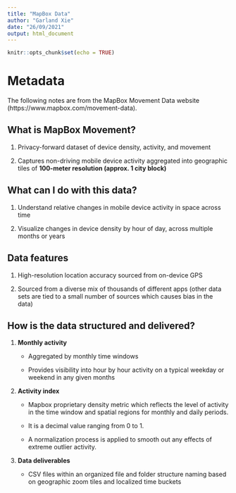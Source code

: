 ```yaml
---
title: "MapBox Data"
author: "Garland Xie"
date: "26/09/2021"
output: html_document
---
```


```r
knitr::opts_chunk$set(echo = TRUE)
```

# Metadata

The following notes are from the MapBox Movement Data website (https://www.mapbox.com/movement-data).

## What is MapBox Movement? 

1.  Privacy-forward dataset of device density, activity, and movement

2.  Captures non-driving mobile device activity aggregated into geographic tiles of **100-meter resolution (approx. 1 city block)**

## What can I do with this data? 

1.  Understand relative changes in mobile device activity in space across time

2.  Visualize changes in device density by hour of day, across multiple months or years

## Data features 

1.  High-resolution location accuracy sourced from on-device GPS

2.  Sourced from a diverse mix of thousands of different apps (other data sets are tied to a small number of sources which causes bias in the data)

## How is the data structured and delivered? 

1.  **Monthly activity**

    -   Aggregated by monthly time windows

    -   Provides visibility into hour by hour activity on a typical weekday or weekend in any given months

2.  **Activity index**

    -   Mapbox proprietary density metric which reflects the level of activity in the time window and spatial regions for monthly and daily periods.

    -   It is a decimal value ranging from 0 to 1.

    -   A normalization process is applied to smooth out any effects of extreme outlier activity.

3.  **Data deliverables**

    -   CSV files within an organized file and folder structure naming based on geographic zoom tiles and localized time buckets
